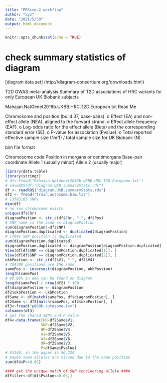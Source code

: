 ```yaml
---
title: "PRSice-2 workflow"
author: "xyz"
date: "2021/5/30"
output: html_document
---
```


```r
knitr::opts_chunk$set(echo = TRUE)
```

# check summary statistics of diagram

[diagram data set] (http://diagram-consortium.org/downloads.html)

T2D GWAS meta-analysis
Summary of T2D associations of HRC variants for only European UK Biobank subjects

Mahajan.NatGenet2018b.UKBB.HRC.T2D.European.txt Read Me

Chromosome and position (build 37, base-pairs).
o Effect (EA) and non-effect allele (NEA), aligned to the forward strand.
o Effect allele frequency (EAF).
o Log-odds ratio for the effect allele (Beta) and the corresponding standard error (SE). 
o P-value for association (Pvalue).
o Total reported effective sample size (Neff) / total sample size for UK Biobank (N).

bim file format

Chromosome code
Position in morgans or centimorgans
Base-pair coordinate
Allele 1 (usually minor)
Allele 2 (usually major)

```r
library(data.table)
library(stringr)
# df<-fread("Mahajan.NatGenet2018b.UKBB.HRC.T2D.European.txt")
# saveRDS(df,"diagram.UKB.summaryStats.rds")
df <- readRDS("diagram.UKB.summaryStats.rds")
df2 <- fread("train.autosome.bim.txt")
# 13583103 SNPs
dim(df)
# no sex chromosome exists
unique(df$Chr)
diagramPostion <- str_c(df$Chr, ":", df$Pos)
# SNP name is the same as diagramPostion
sum(diagramPostion!=df$SNP)
diagramPostion.duplicated <- duplicated(diagramPostion)
# 17642 SNP position is duplicated
sum(diagramPostion.duplicated)
diagramPostion.duplicated <- diagramPostion[diagramPostion.duplicated]
View(df[df$SNP == diagramPostion.duplicated[1]], )
View(df[df$SNP == diagramPostion.duplicated[2]], )
ukbPostion <- str_c(df2$V1, ":", df2$V4)
# 704708 positions are the same
samePos <- intersect(diagramPostion, ukbPostion)
length(samePos)
# 89.86% in ukb can be found on diagram
length(samePos) / nrow(df2) * 100
df$diagramPostion <- diagramPostion
df2$ukbPostion <- ukbPostion
dfSame <- df[match(samePos, df$diagramPostion), ]
df2Same <- df2[match(samePos, df2$ukbPostion), ]
df3<-fread("p800k.autosome.tsv")
colnames(df3)
# get the shared SNPs and P value
df4<-data.frame(CHR=df2Same$V1,
                SNP=df2Same$V2,
                BP=df2Same$V4,
                A1=df2Same$V5,
                A2=df2Same$V6,
                OR=df2Same$V3,
                P=dfSame$Pvalue)
# 55140, in the paper is 50,224
# maybe some alleles are missed due to the same position
sum(df4$P<=0.05)

#### get the unique match of SNP considering allele ####
dfFilter<-df[df$Pvalue<=0.05,]
```


```bash

```

